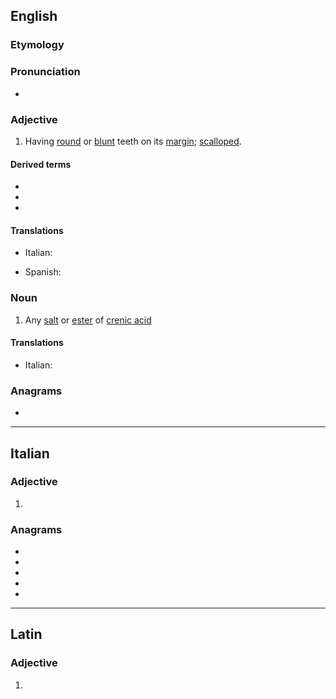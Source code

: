 ==English==

===Etymology===
{{rfelite|en}}

===Pronunciation===
* {{IPA|en|/ˈkɹiː.neɪt/}}

===Adjective===
{{en-adj}}

# {{lb|en|botany}} Having [[round]] or [[blunt]] teeth on its [[margin]]; [[scalloped]].

====Derived terms====
* {{l|en|crenulate}}
* {{l|en|bicrenate}}
* {{l|en|double crenate}}

====Translations====
{{trans-top|scalloped}}
* Italian: {{t|it|crenato}}
{{trans-mid}}
* Spanish: {{t+|es|dentado}}
{{trans-bottom}}

===Noun===
{{en-noun}}

# {{lb|en|chemistry}} Any [[salt]] or [[ester]] of [[crenic acid]]

====Translations====
{{trans-top|salt or ester of crenic acid}}
* Italian: {{t|it|crenato|m}}
{{trans-mid}}
{{trans-bottom}}

===Anagrams===
* {{anagrams|en|a=aceenrt|centare|enacter|re-enact|reenact|reënact|trecena}}

----

==Italian==

===Adjective===
{{head|it|adjective form}}

# {{feminine plural of|it|crenato}}

===Anagrams===
* {{l|it|carente}}
* {{l|it|cerante}}
* {{l|it|creante}}
* {{l|it|nartece}}
* {{l|it|recante}}

----

==Latin==

===Adjective===
{{la-adj-form|crēnāte}}

# {{inflection of|la|crēnātus||voc|m|s}}